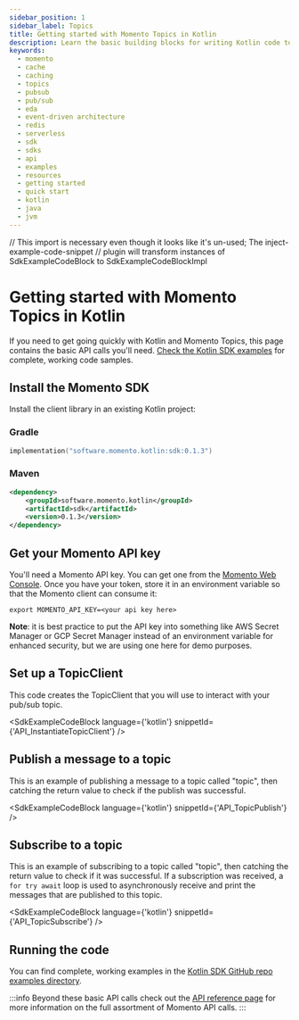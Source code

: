 ```yaml
---
sidebar_position: 1
sidebar_label: Topics
title: Getting started with Momento Topics in Kotlin
description: Learn the basic building blocks for writing Kotlin code to interact with Momento Topics in your native Android applications, or your JVM server-side applications.
keywords:
  - momento
  - cache
  - caching
  - topics
  - pubsub
  - pub/sub
  - eda
  - event-driven architecture
  - redis
  - serverless
  - sdk
  - sdks
  - api
  - examples
  - resources
  - getting started
  - quick start
  - kotlin
  - java
  - jvm
---
```


// This import is necessary even though it looks like it's un-used; The inject-example-code-snippet
// plugin will transform instances of SdkExampleCodeBlock to SdkExampleCodeBlockImpl

# Getting started with Momento Topics in Kotlin

If you need to get going quickly with Kotlin and Momento Topics, this page contains the basic API calls you'll need. [Check the Kotlin SDK examples](https://github.com/momentohq/client-sdk-kotlin/tree/main/Examples) for complete, working code samples.

## Install the Momento SDK

Install the client library in an existing Kotlin project:

### Gradle

```kotlin
implementation("software.momento.kotlin:sdk:0.1.3")
```

### Maven

```xml
<dependency>
    <groupId>software.momento.kotlin</groupId>
    <artifactId>sdk</artifactId>
    <version>0.1.3</version>
</dependency>
```

## Get your Momento API key

You'll need a Momento API key. You can get one from the [Momento Web Console](https://console.gomomento.com/).
Once you have your token, store it in an environment variable so that the Momento client can consume it:

```
export MOMENTO_API_KEY=<your api key here>
```

**Note**: it is best practice to put the API key into something like AWS Secret Manager or GCP Secret Manager instead of an environment variable for enhanced security, but we are using one here for demo purposes.

## Set up a TopicClient
This code creates the TopicClient that you will use to interact with your pub/sub topic.

<SdkExampleCodeBlock language={'kotlin'} snippetId={'API_InstantiateTopicClient'} />

## Publish a message to a topic
This is an example of publishing a message to a topic called "topic", then catching the return value to check if the publish was successful.

<SdkExampleCodeBlock language={'kotlin'} snippetId={'API_TopicPublish'} />

## Subscribe to a topic
This is an example of subscribing to a topic called "topic", then catching the return value to check if it was successful. If a subscription was received, a `for try await` loop is used to asynchronously receive and print the messages that are published to this topic.

<SdkExampleCodeBlock language={'kotlin'} snippetId={'API_TopicSubscribe'} />

## Running the code

You can find complete, working examples in the [Kotlin SDK GitHub repo examples directory](https://github.com/momentohq/client-sdk-kotlin/tree/main/examples).

:::info
Beyond these basic API calls check out the [API reference page](/develop/api-reference) for more information on the full assortment of Momento API calls.
:::
